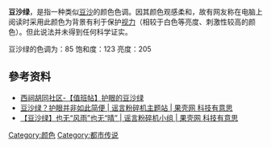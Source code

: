 {{Infobox color
|title=豆沙绿色
|textcolor=#000000
|mod=hex
|C7EDCC
}}
'''豆沙绿'''，是指一种类似[[豆沙|豆沙]]的颜色色调。因其颜色观感柔和，故有网友称在电脑上阅读时采用此颜色为背景有利于保护[[视力|视力]]（相较于白色等亮度、刺激性较高的颜色）。但此说法并未得到任何科学证实。

豆沙绿的色调为：85 饱和度：123 亮度：205

== 參考资料 ==
* [http://www.xici.net/main.asp?url=/b608157/d68552756.htm 西祠胡同社区-【值班帖】护眼的豆沙绿]{{dead link|date=2018年4月 |bot=InternetArchiveBot |fix-attempted=yes }}
* [http://www.guokr.com/article/21649/ 豆沙绿？护眼并非如此简便 | 谣言粉碎机主题站 | 果壳网 科技有意思]{{Wayback|url=http://www.guokr.com/article/21649/ |date=20120902142853 }}
* [https://web.archive.org/web/20120701021027/http://www.guokr.com/post/18599/ 【豆沙绿】也无“风雨”也无“晴” | 谣言粉碎机小组 | 果壳网 科技有意思]

{{color-stub}}

[[Category:颜色|Category:颜色]]
[[Category:都市传说|Category:都市传说]]